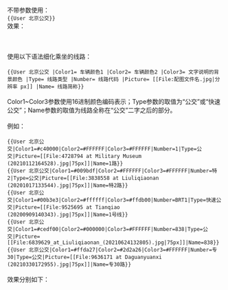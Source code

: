 <noinclude>{{Documentation subpage}}</noinclude>

不带参数使用：<br/>
<code><nowiki>{{User 北京公交}}</nowiki></code><br/>
效果：
{{User 北京公交}}
<br/>
<br/>
<br/>
<br/>
使用以下语法细化乘坐的线路：<br/><br/>
<code><nowiki>{{User 北京公交
|Color1= 车辆颜色1
|Color2= 车辆颜色2
|Color3= 文字说明的背景颜色
|Type= 线路类型
|Number= 线路代码
|Picture= [[File:配图文件名.jpg|分辨率 px]]
|Name= 线路简称}}</nowiki></code><br/><br/>
Color1~Color3参数使用16进制颜色编码表示；Type参数的取值为“公交”或“快速公交”；Name参数的取值为线路全称在“公交”二字之后的部分。<br/><br/>
例如：<br/><br/>
<code><nowiki>{{User 北京公交|Color1=#c40000|Color2=#FFFFFF|Color3=#FFFFFF|Number=1|Type=公交|Picture=[[File:4728794 at Military Museum (20210112164528).jpg|75px]]|Name=1路}}</nowiki></code><br/>
<code><nowiki>{{User 北京公交|Color1=#009bdf|Color2=#FFFFFF|Color3=#FFFFFF|Number=特2|Type=公交|Picture=[[File:3838558 at Liuliqiaonan (20201017133544).jpg|75px]]|Name=特2路}}</nowiki></code><br/>
<code><nowiki>{{User 北京公交|Color1=#00b3e3|Color2=#ffffff|Color3=#ffdb00|Number=BRT1|Type=快速公交|Picture=[[File:9525695 at Tianqiao (20200909140343).jpg|75px]]|Name=1号线}}</nowiki></code><br/>
<code><nowiki>{{User 北京公交|Color1=#cedf00|Color2=#000000|Color3=#FFFFFF|Number=838|Type=公交|Picture=[[File:6839629_at_Liuliqiaonan_(20210624132805).jpg|75px]]|Name=838}}</nowiki></code><br/>
<code><nowiki>{{User 北京公交|Color1=#ffda27|Color2=#2d2a26|Color3=#FFFFFF|Number=专30|Type=公交|Picture=[[File:9636171 at Daguanyuanxi (20210330172955).jpg|75px]]|Name=专30路}}</nowiki></code><br/>
<br/>
效果分别如下：
{{User 北京公交|Color1=#c40000|Color2=#FFFFFF|Color3=#FFFFFF|Number=1|Type=公交|Picture=[[File:4728794 at Military Museum (20210112164528).jpg|75px]]|Name=1路}}
{{User 北京公交|Color1=#009bdf|Color2=#FFFFFF|Color3=#FFFFFF|Number=特2|Type=公交|Picture=[[File:3838558 at Liuliqiaonan (20201017133544).jpg|75px]]|Name=特2路}}
{{User 北京公交|Color1=#00b3e3|Color2=#ffffff|Color3=#ffdb00|Number=BRT1|Type=快速公交|Picture=[[File:9525695 at Tianqiao (20200909140343).jpg|75px]]|Name=1号线}}
{{User 北京公交|Color1=#cedf00|Color2=#000000|Color3=#FFFFFF|Number=838|Type=公交|Picture=[[File:6839629_at_Liuliqiaonan_(20210624132805).jpg|75px]]|Name=838路}}
{{User 北京公交|Color1=#ffda27|Color2=#2d2a26|Color3=#FFFFFF|Number=专30|Type=公交|Picture=[[File:9636171 at Daguanyuanxi (20210330172955).jpg|75px]]|Name=专30路}}